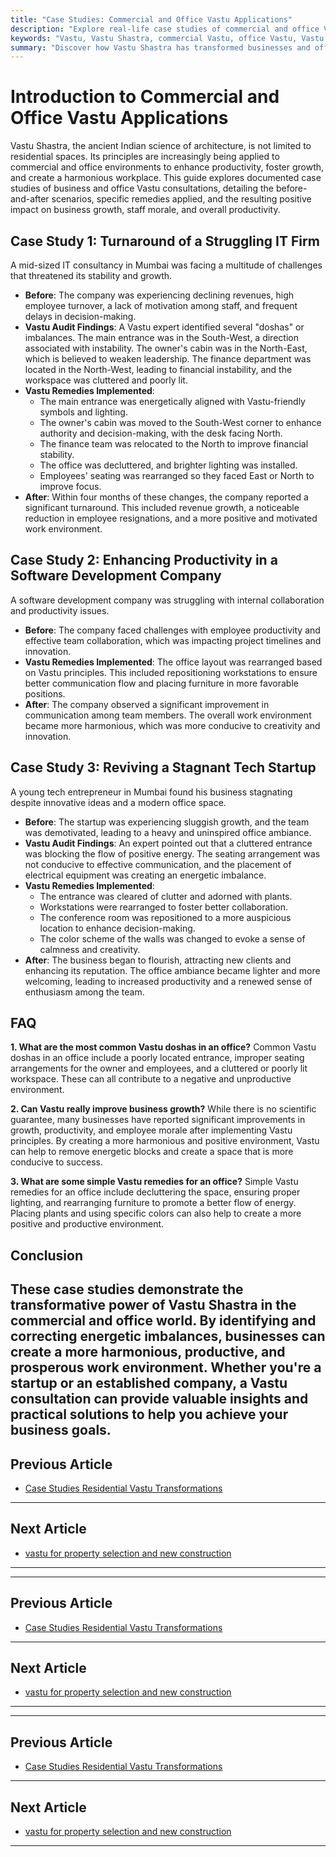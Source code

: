 ```yaml
---
title: "Case Studies: Commercial and Office Vastu Applications"
description: "Explore real-life case studies of commercial and office Vastu applications, detailing the challenges, remedies, and positive outcomes for businesses."
keywords: "Vastu, Vastu Shastra, commercial Vastu, office Vastu, Vastu case studies, Vastu for business, Vastu remedies, Vastu for productivity, Vastu for growth"
summary: "Discover how Vastu Shastra has transformed businesses and offices through real-life case studies. This guide explores the challenges faced by companies, the Vastu remedies applied, and the resulting improvements in productivity, morale, and growth."
---
```


# Introduction to Commercial and Office Vastu Applications

Vastu Shastra, the ancient Indian science of architecture, is not limited to residential spaces. Its principles are increasingly being applied to commercial and office environments to enhance productivity, foster growth, and create a harmonious workplace. This guide explores documented case studies of business and office Vastu consultations, detailing the before-and-after scenarios, specific remedies applied, and the resulting positive impact on business growth, staff morale, and overall productivity.

## Case Study 1: Turnaround of a Struggling IT Firm

A mid-sized IT consultancy in Mumbai was facing a multitude of challenges that threatened its stability and growth.

-   **Before**: The company was experiencing declining revenues, high employee turnover, a lack of motivation among staff, and frequent delays in decision-making.
-   **Vastu Audit Findings**: A Vastu expert identified several "doshas" or imbalances. The main entrance was in the South-West, a direction associated with instability. The owner's cabin was in the North-East, which is believed to weaken leadership. The finance department was located in the North-West, leading to financial instability, and the workspace was cluttered and poorly lit.
-   **Vastu Remedies Implemented**:
    -   The main entrance was energetically aligned with Vastu-friendly symbols and lighting.
    -   The owner's cabin was moved to the South-West corner to enhance authority and decision-making, with the desk facing North.
    -   The finance team was relocated to the North to improve financial stability.
    -   The office was decluttered, and brighter lighting was installed.
    -   Employees' seating was rearranged so they faced East or North to improve focus.
-   **After**: Within four months of these changes, the company reported a significant turnaround. This included revenue growth, a noticeable reduction in employee resignations, and a more positive and motivated work environment.

## Case Study 2: Enhancing Productivity in a Software Development Company

A software development company was struggling with internal collaboration and productivity issues.

-   **Before**: The company faced challenges with employee productivity and effective team collaboration, which was impacting project timelines and innovation.
-   **Vastu Remedies Implemented**: The office layout was rearranged based on Vastu principles. This included repositioning workstations to ensure better communication flow and placing furniture in more favorable positions.
-   **After**: The company observed a significant improvement in communication among team members. The overall work environment became more harmonious, which was more conducive to creativity and innovation.

## Case Study 3: Reviving a Stagnant Tech Startup

A young tech entrepreneur in Mumbai found his business stagnating despite innovative ideas and a modern office space.

-   **Before**: The startup was experiencing sluggish growth, and the team was demotivated, leading to a heavy and uninspired office ambiance.
-   **Vastu Audit Findings**: An expert pointed out that a cluttered entrance was blocking the flow of positive energy. The seating arrangement was not conducive to effective communication, and the placement of electrical equipment was creating an energetic imbalance.
-   **Vastu Remedies Implemented**:
    -   The entrance was cleared of clutter and adorned with plants.
    -   Workstations were rearranged to foster better collaboration.
    -   The conference room was repositioned to a more auspicious location to enhance decision-making.
    -   The color scheme of the walls was changed to evoke a sense of calmness and creativity.
-   **After**: The business began to flourish, attracting new clients and enhancing its reputation. The office ambiance became lighter and more welcoming, leading to increased productivity and a renewed sense of enthusiasm among the team.

## FAQ

**1. What are the most common Vastu doshas in an office?**
Common Vastu doshas in an office include a poorly located entrance, improper seating arrangements for the owner and employees, and a cluttered or poorly lit workspace. These can all contribute to a negative and unproductive environment.

**2. Can Vastu really improve business growth?**
While there is no scientific guarantee, many businesses have reported significant improvements in growth, productivity, and employee morale after implementing Vastu principles. By creating a more harmonious and positive environment, Vastu can help to remove energetic blocks and create a space that is more conducive to success.

**3. What are some simple Vastu remedies for an office?**
Simple Vastu remedies for an office include decluttering the space, ensuring proper lighting, and rearranging furniture to promote a better flow of energy. Placing plants and using specific colors can also help to create a more positive and productive environment.

## Conclusion

These case studies demonstrate the transformative power of Vastu Shastra in the commercial and office world. By identifying and correcting energetic imbalances, businesses can create a more harmonious, productive, and prosperous work environment. Whether you're a startup or an established company, a Vastu consultation can provide valuable insights and practical solutions to help you achieve your business goals.
---

## Previous Article
- [Case Studies Residential Vastu Transformations](181010_Case_Studies_Residential_Vastu_Transformations.mdx)

---

## Next Article
- [vastu for property selection and new construction](181012_vastu_for_property_selection_and_new_construction.mdx)

---
---

## Previous Article
- [Case Studies Residential Vastu Transformations](181010_Case_Studies_Residential_Vastu_Transformations.mdx)

---

## Next Article
- [vastu for property selection and new construction](181012_vastu_for_property_selection_and_new_construction.mdx)

---
---

## Previous Article
- [Case Studies Residential Vastu Transformations](181010_Case_Studies_Residential_Vastu_Transformations.mdx)

---

## Next Article
- [vastu for property selection and new construction](181012_vastu_for_property_selection_and_new_construction.mdx)

---
